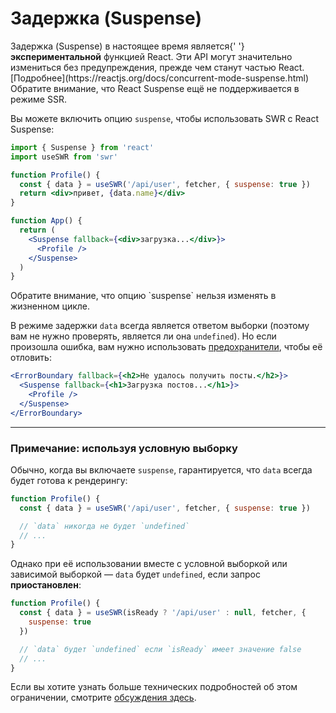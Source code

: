 
# Задержка (Suspense)

<Callout emoji="🚨" type="error">
  Задержка (Suspense) в настоящее время является{' '}
  <strong>экспериментальной</strong> функцией React. Эти API могут значительно
  измениться без предупреждения, прежде чем станут частью React.
  <br />
  [Подробнее](https://reactjs.org/docs/concurrent-mode-suspense.html)
</Callout>

<Callout>
  Обратите внимание, что React Suspense ещё не поддерживается в режиме SSR.
</Callout>

Вы можете включить опцию `suspense`, чтобы использовать SWR с React Suspense:

```jsx
import { Suspense } from 'react'
import useSWR from 'swr'

function Profile() {
  const { data } = useSWR('/api/user', fetcher, { suspense: true })
  return <div>привет, {data.name}</div>
}

function App() {
  return (
    <Suspense fallback={<div>загрузка...</div>}>
      <Profile />
    </Suspense>
  )
}
```

<Callout>
  Обратите внимание, что опцию `suspense` нельзя изменять в жизненном цикле.
</Callout>

В режиме задержки `data` всегда является ответом выборки (поэтому вам не нужно проверять, является ли она `undefined`).
Но если произошла ошибка, вам нужно использовать [предохранители](https://ru.reactjs.org/docs/concurrent-mode-suspense.html#handling-errors), чтобы её отловить:

```jsx
<ErrorBoundary fallback={<h2>Не удалось получить посты.</h2>}>
  <Suspense fallback={<h1>Загрузка постов...</h1>}>
    <Profile />
  </Suspense>
</ErrorBoundary>
```

---

### Примечание: используя условную выборку

Обычно, когда вы включаете `suspense`, гарантируется, что `data` всегда будет готова к рендерингу:

```jsx
function Profile() {
  const { data } = useSWR('/api/user', fetcher, { suspense: true })

  // `data` никогда не будет `undefined`
  // ...
}
```

Однако при её использовании вместе с условной выборкой или зависимой выборкой — `data` будет `undefined`, если запрос **приостановлен**:

```jsx
function Profile() {
  const { data } = useSWR(isReady ? '/api/user' : null, fetcher, {
    suspense: true
  })

  // `data` будет `undefined` если `isReady` имеет значение false
  // ...
}
```

Если вы хотите узнать больше технических подробностей об этом ограничении, смотрите [обсуждения здесь](https://github.com/vercel/swr/pull/357#issuecomment-627089889).
